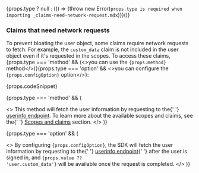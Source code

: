 {props.type ? null : (() => {throw new Error(`props.type is required when importing _claims-need-network-request.mdx`)})()}

### Claims that need network requests

To prevent bloating the user object, some claims require network requests to fetch. For example, the `custom_data` claim is not included in the user object even if it's requested in the scopes. To access these claims, <span>{props.type === 'method' && (<>you can use the <code>{props.method}</code> method</>)}{props.type === 'option' && <>you can configure the <code>{props.configOption}</code> option</>}</span>:

{props.codeSnippet}

{props.type === 'method' && (

<>
  This method will fetch the user information by requesting to the{' '}
  <a href="https://openid.net/specs/openid-connect-core-1_0.html#UserInfo">userinfo endpoint</a>. To
  learn more about the available scopes and claims, see the{' '}
  <a href="#scopes-and-claims">Scopes and claims</a> section.
</>
)}

{props.type === 'option' && (

<>
  By configuring <code>{props.configOption}</code>, the SDK will fetch the user information by
  requesting to the{' '}
  <a href="https://openid.net/specs/openid-connect-core-1_0.html#UserInfo">userinfo endpoint</a>{' '}
  after the user is signed in, and <code>{props.value ?? 'user.custom_data'}</code> will be
  available once the request is completed.
</>
)}
